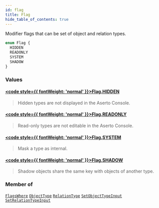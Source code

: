```yaml
---
id: flag
title: Flag
hide_table_of_contents: true
---
```








Modifier flags that can be set of object and relation types.

```graphql
enum Flag {
  HIDDEN
  READONLY
  SYSTEM
  SHADOW
}
```


### Values

#### [<code style={{ fontWeight: 'normal' }}>Flag.<b>HIDDEN</b></code>](#) 
> Hidden types are not displayed in the Aserto Console.
> 

#### [<code style={{ fontWeight: 'normal' }}>Flag.<b>READONLY</b></code>](#) 
> Read-only types are not editable in the Aserto Console.
> 

#### [<code style={{ fontWeight: 'normal' }}>Flag.<b>SYSTEM</b></code>](#) 
> Mask a type as internal.
> 

#### [<code style={{ fontWeight: 'normal' }}>Flag.<b>SHADOW</b></code>](#) 
> Shadow objects share the same key with objects of another type.
> 



### Member of

[`FlagsWhere`](/docs/directory-api-reference/schema/common/inputs/flags-where)  <Badge class="secondary" text="input"/><Bullet />[`ObjectType`](/docs/directory-api-reference/schema/object-types/objects/object-type)  <Badge class="secondary" text="object"/><Bullet />[`RelationType`](/docs/directory-api-reference/schema/relation-types/objects/relation-type)  <Badge class="secondary" text="object"/><Bullet />[`SetObjectTypeInput`](/docs/directory-api-reference/schema/object-types/inputs/set-object-type-input)  <Badge class="secondary" text="input"/><Bullet />[`SetRelationTypeInput`](/docs/directory-api-reference/schema/relation-types/inputs/set-relation-type-input)  <Badge class="secondary" text="input"/>



